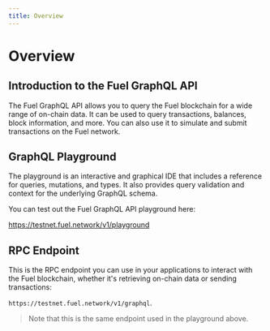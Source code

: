 ```yaml
---
title: Overview
---
```


# Overview

## Introduction to the Fuel GraphQL API

The Fuel GraphQL API allows you to query the Fuel blockchain for a wide range of on-chain data. It can be used to query transactions, balances, block information, and more. You can also use it to simulate and submit transactions on the Fuel network.

## GraphQL Playground

The playground is an interactive and graphical IDE that includes a reference for queries, mutations, and types. It also provides query validation and context for the underlying GraphQL schema.

You can test out the Fuel GraphQL API playground here:

https://testnet.fuel.network/v1/playground

## RPC Endpoint

This is the RPC endpoint you can use in your applications to interact with the Fuel blockchain, whether it's retrieving on-chain data or sending transactions:

`https://testnet.fuel.network/v1/graphql`.

> Note that this is the same endpoint used in the playground above.
